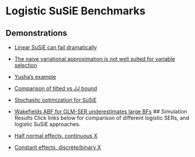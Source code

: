 # Logistic SuSiE Benchmarks

## Demonstrations
* [Linear SuSiE can fail dramatically](linear_fail.html)
* [The naive variational approximation is not well suited for variable selection](logistic_fail.html)
* [Yusha's example](yusha_sc_tumor.html)
* [Comparison of tilted vs JJ bound](tilted_vs_jj.html)
* [Stochastic optimization for SuSiE](stochastic_susie.html)
* [Wakefields ABF for GLM-SER underestimates large BFs](glm_abf_exploration.html)
## Simulation Results
Click links below for comparison of different logistic SERs, and logistic SuSiE approaches.

* [Half normal effects, continuous X](half_normal_sim_results.html)
* [Constant effects, discrete/binary X](constant_sim_results.html)
